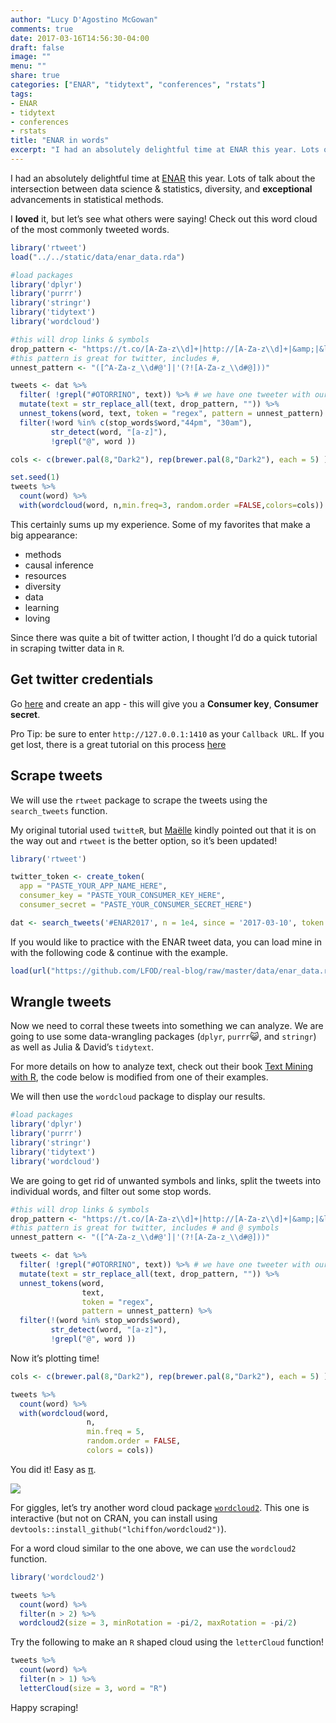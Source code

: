 ```yaml
---
author: "Lucy D'Agostino McGowan"
comments: true
date: 2017-03-16T14:56:30-04:00
draft: false
image: ""
menu: ""
share: true
categories: ["ENAR", "tidytext", "conferences", "rstats"]
tags:
- ENAR
- tidytext
- conferences
- rstats
title: "ENAR in words"
excerpt: "I had an absolutely delightful time at ENAR this year. Lots of talk about the intersection between data science & statistics, diversity, and great advancements in statistical methods. Since there was quite a bit of twitter action, I thought I'd do a quick tutorial in scraping twitter data in R."
---
```


I had an absolutely delightful time at [ENAR](http://www.enar.org) this year. Lots of talk about the intersection between data science & statistics, diversity, and **exceptional** advancements in statistical methods. 

<!-- My conference began with the [diversity workshop](https://www.enar.org/meetings/FosteringDiversity/) where we heard from my former adviser, [Dr. Melody Goodman](http://twitter.com/goodmanthebrain), about her journey to biostatistics & her work in community advocacy and health disparities, a career panel, and a graduate student panel. [Dr. Emma Benn](https://twitter.com/EKTBenn) pointed out that Miguel de Cervantes (author of Don Quixote) would have been a biostatistian in another life: -->

<!-- <span style="color:#EB6864; font-size: 20pt">"By a small sample we may judge of the whole piece" -->
<!-- </span> -->


I **loved** it, but let's see what others were saying! Check out this word cloud of the most commonly tweeted words.

```r
library('rtweet')
load("../../static/data/enar_data.rda")

#load packages
library('dplyr')
library('purrr')
library('stringr')
library('tidytext')
library('wordcloud')

#this will drop links & symbols
drop_pattern <- "https://t.co/[A-Za-z\\d]+|http://[A-Za-z\\d]+|&amp;|&lt;|&gt;|RT|https|ht"
#this pattern is great for twitter, includes #,
unnest_pattern <- "([^A-Za-z_\\d#@']|'(?![A-Za-z_\\d#@]))"

tweets <- dat %>% 
  filter( !grepl("#OTORRINO", text)) %>% # we have one tweeter with our hashtag that wasn't at our conference
  mutate(text = str_replace_all(text, drop_pattern, "")) %>%
  unnest_tokens(word, text, token = "regex", pattern = unnest_pattern) %>%
  filter(!word %in% c(stop_words$word,"44pm", "30am"),
         str_detect(word, "[a-z]"),
         !grepl("@", word )) 

cols <- c(brewer.pal(8,"Dark2"), rep(brewer.pal(8,"Dark2"), each = 5) )

set.seed(1)
tweets %>%
  count(word) %>%
  with(wordcloud(word, n,min.freq=3, random.order =FALSE,colors=cols))
```

This certainly sums up my experience. Some of my favorites that make a big appearance:

 * methods
 * causal inference
 * resources
 * diversity
 * data
 * learning
 * loving
 
Since there was quite a bit of twitter action, I thought I'd do a quick tutorial in scraping twitter data in `R`.

## Get twitter credentials

Go [here](https://apps.twitter.com) and create an app - this will give you a **Consumer key**, **Consumer secret**. 


<span class="marginnote">
Pro Tip: be sure to enter `http://127.0.0.1:1410` 
as your `Callback URL`. If you get lost, there is a 
great tutorial on this process [here](https://mkearney.github.io/rtweet/articles/auth.html)
</span>


## Scrape tweets

We will use the `rtweet` package to scrape the tweets using the `search_tweets` function.

<span class="marginnote">
My original tutorial used `twitteR`, but [Maëlle](https://twitter.com/ma_salmon) 
kindly pointed out that it is on the way out and
`rtweet` is the better option, so it's been updated!
</span>


```r
library('rtweet')

twitter_token <- create_token(
  app = "PASTE_YOUR_APP_NAME_HERE",
  consumer_key = "PASTE_YOUR_CONSUMER_KEY_HERE",
  consumer_secret = "PASTE_YOUR_CONSUMER_SECRET_HERE")

dat <- search_tweets('#ENAR2017', n = 1e4, since = '2017-03-10', token = twitter_token)
```

If you would like to practice with the ENAR tweet data, you can load mine in with the following code & continue with the example. 

```r
load(url("https://github.com/LFOD/real-blog/raw/master/data/enar_data.rda"))
```

## Wrangle tweets

Now we need to corral these tweets into something we can analyze. We are going to use some data-wrangling packages (`dplyr`, `purrr`😺, and `stringr`) as well as Julia & David's `tidytext`.

<span class="marginnote">
For more details on how to analyze text,
check out their book [Text Mining with R](http://tidytextmining.com), 
the code below is modified from one of  their examples.
</span>

We will then use the `wordcloud` package to display our results.

```r
#load packages
library('dplyr')
library('purrr')
library('stringr')
library('tidytext')
library('wordcloud')
```

We are going to get rid of unwanted symbols and links, split the tweets into individual words, and filter out some stop words.

```r
#this will drop links & symbols
drop_pattern <- "https://t.co/[A-Za-z\\d]+|http://[A-Za-z\\d]+|&amp;|&lt;|&gt;|RT|https|ht"
#this pattern is great for twitter, includes # and @ symbols
unnest_pattern <- "([^A-Za-z_\\d#@']|'(?![A-Za-z_\\d#@]))"

tweets <- dat %>% 
  filter( !grepl("#OTORRINO", text)) %>% # we have one tweeter with our hashtag that wasn't at our conference
  mutate(text = str_replace_all(text, drop_pattern, "")) %>%
  unnest_tokens(word, 
                text, 
                token = "regex", 
                pattern = unnest_pattern) %>%
  filter(!(word %in% stop_words$word),
         str_detect(word, "[a-z]"),
         !grepl("@", word )) 
```

Now it's plotting time!

```r
cols <- c(brewer.pal(8,"Dark2"), rep(brewer.pal(8,"Dark2"), each = 5) ) #make some colors for our plot

tweets %>%
  count(word) %>%
  with(wordcloud(word, 
                 n,
                 min.freq = 5,
                 random.order = FALSE,
                 colors = cols))
```


You did it! Easy as [π](https://potpieshop.files.wordpress.com/2016/03/pi-day.jpg?w=665).

![](https://media.giphy.com/media/fBZXu9v0qjjTq/giphy.gif)

For giggles, let's try another word cloud package [`wordcloud2`](https://github.com/lchiffon/wordcloud2). This one is interactive (but not on CRAN, you can install using `devtools::install_github("lchiffon/wordcloud2")`).
 
For a word cloud similar to the one above, we can use the `wordcloud2` function. 

```r
library('wordcloud2')

tweets %>%
  count(word) %>%
  filter(n > 2) %>%
  wordcloud2(size = 3, minRotation = -pi/2, maxRotation = -pi/2)

```

Try the following to make an `R` shaped cloud using the `letterCloud` function!

```r
tweets %>%
  count(word) %>%
  filter(n > 1) %>%
  letterCloud(size = 3, word = "R") 
```

Happy scraping!